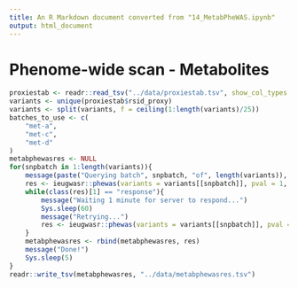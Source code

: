 ```yaml
---
title: An R Markdown document converted from "14_MetabPheWAS.ipynb"
output: html_document
---
```


# Phenome-wide scan - Metabolites

```r
proxiestab <- readr::read_tsv("../data/proxiestab.tsv", show_col_types = FALSE)
variants <- unique(proxiestab$rsid_proxy)
variants <- split(variants, f = ceiling(1:length(variants)/25))
batches_to_use <- c(
    "met-a", 
    "met-c", 
    "met-d"
)
metabphewasres <- NULL
for(snpbatch in 1:length(variants)){
    message(paste("Querying batch", snpbatch, "of", length(variants)), ".")
    res <- ieugwasr::phewas(variants = variants[[snpbatch]], pval = 1, batch = batches_to_use)
    while(class(res)[1] == "response"){
        message("Waiting 1 minute for server to respond...")
        Sys.sleep(60)
        message("Retrying...")
        res <- ieugwasr::phewas(variants = variants[[snpbatch]], pval = 1, batch = batches_to_use)
    }
    metabphewasres <- rbind(metabphewasres, res)
    message("Done!")
    Sys.sleep(5)
}
readr::write_tsv(metabphewasres, "../data/metabphewasres.tsv")
```

